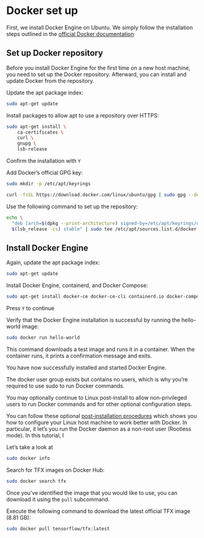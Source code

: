 # Docker set up

First, we install Docker Engine on Ubuntu. We simply follow the installation steps outlined in the [official Docker documentation](https://docs.docker.com/engine/install/ubuntu/)

## Set up Docker repository

Before you install Docker Engine for the first time on a new host machine, you need to set up the Docker repository. Afterward, you can install and update Docker from the repository.

Update the apt package index:

```bash
sudo apt-get update
```

Install packages to allow apt to use a repository over HTTPS:

```bash
sudo apt-get install \
    ca-certificates \
    curl \
    gnupg \
    lsb-release
```

Confirm the installation with `Y`

Add Docker’s official GPG key:

```bash
sudo mkdir -p /etc/apt/keyrings
```

```bash
curl -fsSL https://download.docker.com/linux/ubuntu/gpg | sudo gpg --dearmor -o /etc/apt/keyrings/docker.gpg
```

Use the following command to set up the repository:

```bash
echo \
  "deb [arch=$(dpkg --print-architecture) signed-by=/etc/apt/keyrings/docker.gpg] https://download.docker.com/linux/ubuntu \
  $(lsb_release -cs) stable" | sudo tee /etc/apt/sources.list.d/docker.list > /dev/null
```


## Install Docker Engine

Again, update the apt package index:

```bash
sudo apt-get update
```

Install Docker Engine, containerd, and Docker Compose:

```bash
sudo apt-get install docker-ce docker-ce-cli containerd.io docker-compose-plugin
```

Press `Y` to continue

Verify that the Docker Engine installation is successful by running the hello-world image:

```bash
sudo docker run hello-world
```

This command downloads a test image and runs it in a container. When the container runs, it prints a confirmation message and exits.

You have now successfully installed and started Docker Engine. 

The docker user group exists but contains no users, which is why you’re required to use sudo to run Docker commands. 

You may optionally continue to Linux post-install to allow non-privileged users to run Docker commands and for other optional configuration steps.

You can follow these optional [post-installation procedures](https://docs.docker.com/engine/install/linux-postinstall/) which shows you how to configure your Linux host machine to work better with Docker. In particular, it let's you run the Docker daemon as a non-root user (Rootless mode). In this tutorial, I 


Let's take a look at

```bash
sudo docker info
```

Search for TFX images on Docker Hub:


```bash
sudo docker search tfx
```

Once you’ve identified the image that you would like to use, you can download it using the `pull` subcommand.

Execute the following command to download the latest official TFX image (8.81 GB):


```bash
sudo docker pull tensorflow/tfx:latest
```
